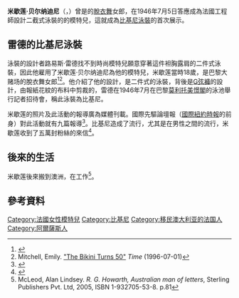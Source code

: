{{Infobox person
| name        = 米歇莲·贝尔纳迪尼<br/>Micheline Bernardini
| image       = MichelineBernardini.jpg
| image_size  = 225px
| caption     = 第一位穿著比基尼的模特兒（1946年）
| birth_date  = {{birth date and age|1927|12|01|df=yes}}
| birth_place = [[法國|法國]][[科尔马_(上莱茵省)|科尔马]]
| nationality = [[法國人|法國人]]
| occupation  = [[模特兒|模特兒]]
}}

'''米歇莲·贝尔纳迪尼'''（{{lang-fr|Micheline Bernardini}}，{{bd|1927年}}）曾是{{le|巴黎大赌场|Casino de Paris}}的[[脫衣舞|脫衣舞]]女郎，在1946年7月5日答應成為法國工程師{{le|路易斯·雷德|Louis Réard}}設計二截式泳裝的的模特兒，這就成為[[比基尼泳裝|比基尼泳裝]]的首次展示。

==雷德的比基尼泳裝==
泳裝的設計者路易斯·雷德找不到時尚模特兒願意穿著這件袒胸露肩的二件式泳裝，因此他雇用了米歇莲·贝尔纳迪尼為他的模特兒，米歇莲當時18歲，是巴黎大赌场的脫衣舞女郎<ref>{{cite web |url = http://www.bikiniscience.com/chronology/1945-1950_SS/LR4601_S/LR4601.html |title = Michele Bernadini: The First Bikini |first = Judson |last = Rosebush |work = Bikini Science |accessdate = 2008-09-17 |deadurl = yes |archiveurl = https://web.archive.org/web/20070927084552/http://www.bikiniscience.com/chronology/1945-1950_SS/LR4601_S/LR4601.html |archivedate = 2007-09-27 }}</ref><ref>Mitchell, Emily. [http://www.time.com/time/international/1996/960701/fashion.html "The Bikini Turns 50"] ''Time'' (1996-07-01)</ref>。他介紹了他的設計，是二件式的泳裝，背後是[[G弦褲|G弦褲]]的設計，由{{convert|30|sqin|cm2|0}}報紙花紋的布料中剪裁的，雷德在1946年7月在巴黎[[莫利托美憬閣|莫利托美憬閣]]的泳池舉行記者招待會，稱此泳裝為比基尼。

米歇莲的照片及此活動的報導廣為媒體刊載。國際先驅論壇報（[[國際紐約時報|國際紐約時報]]的前身）對此活動就有九篇報導<ref>{{cite book|last1=Mitchell|first1=Claudia A.|last2=Reid-Walsh|first2=Jacqueline|title=Girl Culture an Encyclopedia|url=https://archive.org/details/girlcultureencyc00mitc|date=2008|publisher=Greenwood Press|location=Westport, Connecticut|isbn=0-313-08444-0|page=[https://archive.org/details/girlcultureencyc00mitc/page/n114 82]}}</ref>。比基尼造成了流行，尤其是在男性之間的流行，米歇莲收到了五萬封粉絲的來信<ref>{{cite web |url=http://www.history.com/this-day-in-history.do?action=VideoArticle&id=6949 |title=Bikini Introduced |accessdate=2008-09-17 |publisher=A&E Television Networks |deadurl=yes |archiveurl=https://web.archive.org/web/20090419083213/http://www.history.com/this-day-in-history.do?action=VideoArticle&id=6949 |archivedate=2009-04-19 }}</ref>。

==後來的生活==
米歇莲後來搬到澳洲，在{{le|新蒂沃利劇院|Tivoli Theatre}}工作<ref>McLeod, Alan Lindsey. ''R. G. Howarth, Australian man of letters'', Sterling Publishers Pvt. Ltd, 2005, ISBN 1-932705-53-8. p.81</ref>。

==參考資料==
{{Reflist|2}}

{{DEFAULTSORT:Bernardini, Micheline}}
[[Category:法國女性模特兒|Category:法國女性模特兒]]
[[Category:比基尼|Category:比基尼]]
[[Category:移民澳大利亚的法国人|Category:移民澳大利亚的法国人]]
[[Category:阿爾薩斯人|Category:阿爾薩斯人]]